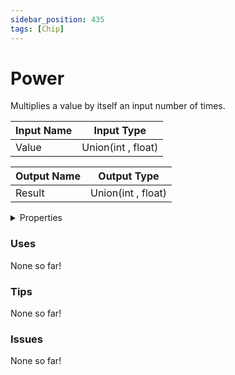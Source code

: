 ```yaml
---
sidebar_position: 435
tags: [Chip]
---
```


# Power

Multiplies a value by itself an input number of times.




<EsbSvg />

| Input Name | Input Type |
|-----------|-----------|
| Value | Union(int , float) |

| Output Name | Output Type |
|-----------|-----------|
| Result | Union(int , float) |


<details>
  <summary>Properties</summary>
  <div>
    <div>
    <table>
      <thead>
        <tr>
          <th>Is beta required?</th>
          <th>❌</th>
        </tr>
        <tr>
          <th>Is this chip a trolling risk?</th>
          <th>❌</th>
        </tr>
        <tr>
          <th>Chip UUID</th>
          <th>288d4e89-ebed-41ed-a522-4c79bd48471a</th>
        </tr>
      </thead>
    </table>
    </div>
  </div>
</details>

### Uses

None so far!

### Tips

None so far!

### Issues

None so far!